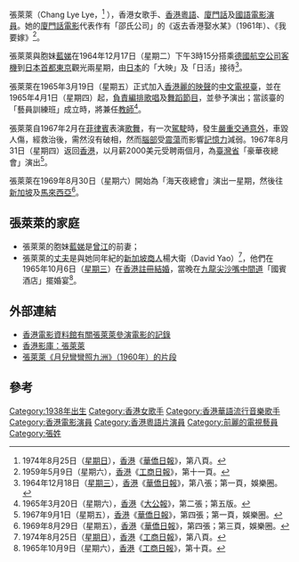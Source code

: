 張萊萊（Chang Lye Lye，{{bd|1938年}}<ref>1974年8月25日（[[星期日|星期日]]），[[香港|香港]]《[[華僑日報|華僑日報]]》，第八頁。</ref> ），香港女歌手、[[香港|香港]][[粵語|粵語]]、[[廈語|廈門話]]及[[國語|國語]][[電影|電影]][[演員|演員]]。她的[[廈語|廈門話]][[電影|電影]]代表作有「邵氏公司」的《返去香港娶水某》（1961年）、《我要嫁》<ref>1959年5月9日（星期六），[[香港|香港]]《[[工商日報|工商日報]]》，第十一頁。</ref>。

張萊萊與胞妹[[藍娣|藍娣]]在1964年12月17日（星期二）下午3時15分搭乘[[德國航空公司|德國航空公司]][[客機|客機]]到[[日本|日本]][[首都|首都]][[東京|東京]]觀光兩星期，由[[日本|日本]]的「大映」及「日活」接待<ref>1964年12月18日（[[星期三|星期三]]），[[香港|香港]]《[[華僑日報|華僑日報]]》，第八張；第一頁，娛樂圈。</ref>。

張萊萊在1965年3月19日（星期五）正式加入[[香港|香港]][[麗的映聲|麗的映聲]]的[[中文|中文]][[電視臺|電視臺]]，並在1965年4月1日（星期四）起，[[負責|負責]][[編排|編排]][[歌唱|歌唱]]及[[舞蹈|舞蹈]][[節目|節目]]，並參予演出；當該臺的「藝員訓練班」成立時，將兼任[[教師|教師]]<ref>1965年3月20日（星期六），[[香港|香港]]《[[大公報|大公報]]》，第二張；第五版。</ref>。

張萊萊自1967年2月在[[菲律賓|菲律賓]]表演[[歌舞|歌舞]]，有一次[[駕駛|駕駛]]時，發生[[嚴重|嚴重]][[交通|交通]][[意外|意外]]，車毀人傷，經救治後，需然沒有破相，然而[[腦部|腦部]]受[[震蕩|震蕩]]而影響[[記憶力|記憶力]]減弱。1967年8月31日（星期四）返回[[香港|香港]]，以月薪2000美元受聘兩個月，為[[臺灣省|臺灣省]]「豪華夜總會」演出<ref>1967年9月1日（星期五），[[香港|香港]]《[[華僑日報|華僑日報]]》，第四張；第一頁，娛樂圈。</ref>。

張萊萊在1969年8月30日（星期六）開始為「海天夜總會」演出一星期，然後往[[新加坡|新加坡]]及[[馬來西亞|馬來西亞]]<ref>1969年8月29日（星期五），[[香港|香港]]《[[華僑日報|華僑日報]]》，第四張；第三頁，娛樂圈。</ref>。

== 張萊萊的家庭 ==
* 張萊萊的胞妹[[藍娣|藍娣]]是[[曾江|曾江]]的前妻；
* 張萊萊的[[丈夫|丈夫]]是與她同年紀的[[新加坡|新加坡]][[商人|商人]]楊大衛（David Yao）<ref>1974年8月25日（[[星期日|星期日]]），[[香港|香港]]《[[工商日報|工商日報]]》，第八頁。</ref>，他們在1965年10月6日（[[星期三|星期三]]）在[[香港|香港]][[註冊|註冊]][[結婚|結婚]]，當晚在[[九龍|九龍]][[尖沙嘴|尖沙嘴]][[中間道|中間道]]「國賓酒店」擺婚宴<ref>1965年10月9日（星期六），[[香港|香港]]《[[工商日報|工商日報]]》，第十頁。</ref>。

== 外部連結 ==
* [http://ipac.hkfa.lcsd.gov.hk/ipac20/ipac.jsp?session=123L2739649NW.52&profile=hkfa&uri=link=3100036@!14048@!3100024@!3100036&menu=search&submenu=advanced&source=192.168.110.61@!horizon 香港電影資料館有關張萊萊參演電影的記錄]{{Dead link|date=2018年6月 |bot=InternetArchiveBot |fix-attempted=no }}
* [http://hkmdb.com/db/people/view.mhtml?id=2542&display_set=big5 香港影庫：張萊萊] {{Wayback|url=http://hkmdb.com/db/people/view.mhtml?id=2542&display_set=big5 |date=20160304092503 }}
* [http://www.youtube.com/watch?v=gWNXbcvTwRY 張萊萊《月兒彎彎照九洲》（1960年）的片段] {{Wayback|url=http://www.youtube.com/watch?v=gWNXbcvTwRY |date=20160919022514 }}

== 參考 ==
{{Reflist}}

[[Category:1938年出生|Category:1938年出生]]
[[Category:香港女歌手|Category:香港女歌手]]
[[Category:香港華語流行音樂歌手|Category:香港華語流行音樂歌手]]
[[Category:香港電影演員|Category:香港電影演員]]
[[Category:香港粵語片演員|Category:香港粵語片演員]]
[[Category:前麗的電視藝員|Category:前麗的電視藝員]]
[[Category:張姓|Category:張姓]]